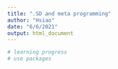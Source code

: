 ```yaml
---
title: ".SD and meta programming"
author: "Hsiao"
date: "6/6/2021"
output: html_document
---
```


```r
# learning progress 
# use packages

```

```r




```
